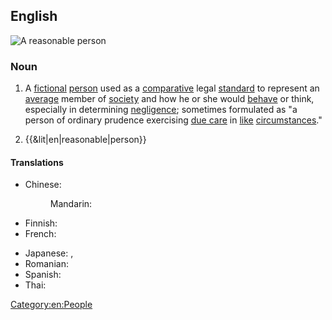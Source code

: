 {{also|reasonable-person}}
==English==
[[File:AlanDeanFoster2007-05-26 crop.jpg|thumb|A reasonable person]]
{{wikipedia|Reasonable man}}

===Noun===
{{en-noun|s|reasonable people}}

# {{lb|en|legal}} A [[fictional]] [[person]] used as a [[comparative]] legal [[standard]] to represent an [[average]] member of [[society]] and how he or she would [[behave]] or think, especially in determining [[negligence]]; sometimes formulated as "a person of ordinary prudence exercising [[standard of care|due care]] in [[like]] [[circumstances]]."
# {{&lit|en|reasonable|person}}

====Translations====
{{trans-top|a fictional person used as a comparative legal standard to represent an average member of society}}
* Chinese:
*: Mandarin: {{t|cmn|理性自然人|tr=lǐxìng zìránrén}}
* Finnish: {{t|fi|järkevä henkilö}}
* French: {{t+|fr|personne raisonnable|f}}
{{trans-mid}}
* Japanese: {{t|ja|通常人|tr=tsūjōjin}}, {{t|ja|一般人|tr=ippanjin}}
* Romanian: {{t|ro|persoană rezonabilă}}
* Spanish: {{t|es|persona razonable|f}}
* Thai: {{t+|th|วิญญูชน}}
{{trans-bottom}}

[[Category:en:People]]